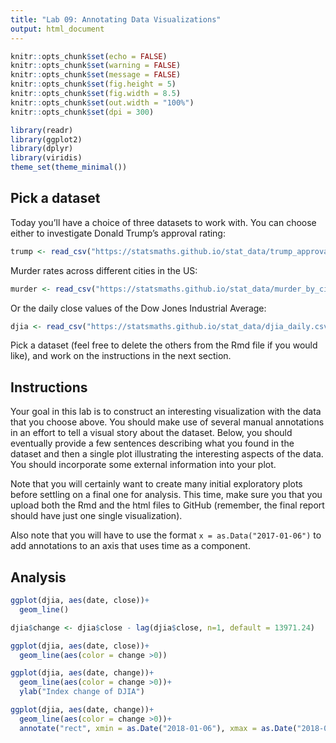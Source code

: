 ---
title: "Lab 09: Annotating Data Visualizations"
output: html_document
---

```{r setup, include=FALSE}
knitr::opts_chunk$set(echo = FALSE)
knitr::opts_chunk$set(warning = FALSE)
knitr::opts_chunk$set(message = FALSE)
knitr::opts_chunk$set(fig.height = 5)
knitr::opts_chunk$set(fig.width = 8.5)
knitr::opts_chunk$set(out.width = "100%")
knitr::opts_chunk$set(dpi = 300)

library(readr)
library(ggplot2)
library(dplyr)
library(viridis)
theme_set(theme_minimal())
```

## Pick a dataset

Today you'll have a choice of three datasets to work with. You can choose
either to investigate Donald Trump's approval rating:

```{r}
trump <- read_csv("https://statsmaths.github.io/stat_data/trump_approval.csv")
```

Murder rates across different cities in the US:

```{r}
murder <- read_csv("https://statsmaths.github.io/stat_data/murder_by_city.csv")
```

Or the daily close values of the Dow Jones Industrial Average:

```{r}
djia <- read_csv("https://statsmaths.github.io/stat_data/djia_daily.csv")
```

Pick a dataset (feel free to delete the others from the Rmd file if you would
like), and work on the instructions in the next section.

## Instructions

Your goal in this lab is to construct an interesting visualization with the
data that you choose above. You should make use of several manual annotations
in an effort to tell a visual story about the dataset. Below, you should
eventually provide a few sentences describing what you found in the dataset
and then a single plot illustrating the interesting aspects of the data.
You should incorporate some external information into your plot.

Note that you will certainly want to create many initial exploratory plots
before settling on a final one for analysis. This time, make sure you that you
upload both the Rmd and the html files to GitHub (remember, the final report
should have just one single visualization).

Also note that you will have to use the format `x = as.Data("2017-01-06")` to
add annotations to an axis that uses time as a component.

## Analysis

```{r}
ggplot(djia, aes(date, close))+
  geom_line()
```


```{r}
djia$change <- djia$close - lag(djia$close, n=1, default = 13971.24)

ggplot(djia, aes(date, close))+
  geom_line(aes(color = change >0))

```


```{r}
ggplot(djia, aes(date, change))+
  geom_line(aes(color = change >0))+
  ylab("Index change of DJIA")

```

```{r}
ggplot(djia, aes(date, change))+
  geom_line(aes(color = change >0))+
  annotate("rect", xmin = as.Date("2018-01-06"), xmax = as.Date("2018-02-06"), ymax = 0, ymin = -1200, fill = "red", alpha = 0.1)
```

